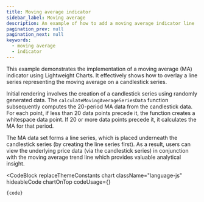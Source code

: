 ```yaml
---
title: Moving average indicator
sidebar_label: Moving average
description: An example of how to add a moving average indicator line
pagination_prev: null
pagination_next: null
keywords:
  - moving average
  - indicator
---
```


This example demonstrates the implementation of a moving average (MA) indicator
using Lightweight Charts. It effectively shows how to overlay a line series
representing the moving average on a candlestick series.

Initial rendering involves the creation of a candlestick series using randomly
generated data. The `calculateMovingAverageSeriesData` function subsequently
computes the 20-period MA data from the candlestick data. For each point, if
less than 20 data points precede it, the function creates a whitespace data
point. If 20 or more data points precede it, it calculates the MA for that
period.

The MA data set forms a line series, which is placed underneath the candlestick
series (by creating the line series first). As a result, users can view the
underlying price data (via the candlestick series) in conjunction with the
moving average trend line which provides valuable analytical insight.


<CodeBlock
	replaceThemeConstants
	chart
	className="language-js"
	hideableCode
	chartOnTop
	codeUsage={<UsageGuidePartial />}
>
	{code}
</CodeBlock>
